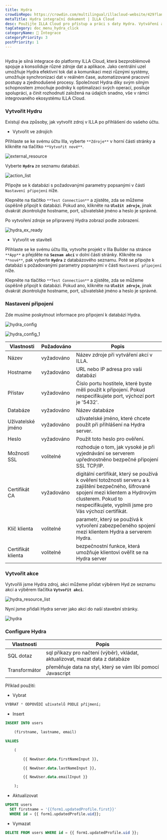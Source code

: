 ```yaml
---
title: Hydra
crowdinRepo: https://crowdin.com/multilingual/illacloud-website/429?languages=cs&filter=basic&value=0
metaTitle: Hydra integrační dokument | ILLA Cloud
desc: Použijte ILLA Cloud pro přístup a práci s daty Hydra. Vytváření aplikací, které mohou dotazovat, manipulovat a zobrazovat data.
tagCategory: doc_menu_hydra_click
categoryName: 🔨 Integrace
categoryPriority: 3
postPriority: 1
---
```


## <h2 hidden>Co je Hydra?</h2>

Hydra je silná integrace do platformy ILLA Cloud, která bezproblémově spojuje a konsoliduje různé zdroje dat a aplikace. Jako centrální uzel umožňuje Hydra efektivní tok dat a komunikaci mezi různými systémy, umožňuje synchronizaci dat v reálném čase, automatizované pracovní postupy a zjednodušené procesy. Společnost Hydra díky svým silným schopnostem zmocňuje podniky k optimalizaci svých operací, posiluje spolupráci, a činit rozhodnutí založená na údajích snadno, vše v rámci integrovaného ekosystému ILLA Cloud.

### Vytvořit Hydru

Existují dva způsoby, jak vytvořit zdroj v ILLA po přihlášení do vašeho účtu.

-   Vytvořit ve zdrojích

Přihlaste se ke svému účtu Illa, vyberte `**Zdroje**` v horní části stránky a klikněte na tlačítko `**Vytvořit nové**`.

![external_resource](https://cdn.illacloud.com/official-website/img/docs/external_resource.png)

Vyberte **`Hydra`** ze seznamu databází.

![action_list](https://cdn.illacloud.com/official-website/img/docs/action_list_3.jpeg)

Připojte se k databázi s požadovanými parametry popsanými v části `Nastavení připojení` níže.

Klepněte na tlačítko `**Test Connection**` a zjistěte, zda se můžeme úspěšně připojit k databázi. Pokud ano, klikněte na **`Uložit zdroje`**, jinak dvakrát zkontrolujte hostname, port, uživatelské jméno a heslo je správné.

Po vytvoření zdroje se připravený Hydra zobrazí podle zobrazení.

![hydra_ex_ready](https://cdn.illacloud.com/official-website/img/official-site/intergration/hydra_ex_ready.jpeg)

-   Vytvořit ve staviteli

Přihlaste se ke svému účtu Illa, vytvořte projekt v Illa Builder na stránce `**App**` a přejděte na **`Seznam akcí`** v dolní části stránky. Klikněte na `**nové**`, pak vyberte **`Hydra`** z databázového seznamu. Poté se připojte k databázi s požadovanými parametry popsanými v části `Nastavení připojení` níže.

Klepněte na tlačítko `**Test Connection**` a zjistěte, zda se můžeme úspěšně připojit k databázi. Pokud ano, klikněte na **`Uložit zdroje`**, jinak dvakrát zkontrolujte hostname, port, uživatelské jméno a heslo je správné.

### Nastavení připojení

Zde musíme poskytnout informace pro připojení k databázi Hydra.

![hydra_config](https://cdn.illacloud.com/official-website/img/official-site/intergration/hydra_config.jpeg)

![hydra_config_1](https://cdn.illacloud.com/official-website/img/official-site/intergration/hydra_config_1.jpeg)

| Vlastnosti                  | Požadováno | Popis                                                                                                                                                                                                                                    |
| --------------------------- | ---------- | ---------------------------------------------------------------------------------------------------------------------------------------------------------------------------------------------------------------------------------------- |
| Název                       | vyžadováno | Název zdroje při vytváření akcí v ILLA.                                                                                                                                                                                                  |
| Hostname                    | vyžadováno | URL nebo IP adresa pro vaši databázi                                                                                                                                                                                                     |
| Přístav                     | vyžadováno | Číslo portu hostitele, které byste měli použít k připojení. Pokud nespecifikujete port, výchozí port je '5432'.                                                                                                                          |
| Databáze                    | vyžadováno | Název databáze                                                                                                                                                                                                                           |
| Uživatelské jméno           | vyžadováno | uživatelské jméno, které chcete použít při přihlášení na Hydra server.                                                                                                                                                                   |
| Heslo                       | vyžadováno | Použít toto heslo pro ověření.                                                                                                                                                                                                           |
| Možnosti SSL                | volitelné  | rozhoduje o tom, jak vysoké je při vyjednávání se serverem upřednostněno bezpečné připojení SSL TCP/IP.                                                                                                                                  |
| Certifikát CA               | vyžadováno | digitální certifikát, který se používá k ověření totožnosti serveru a k zajištění bezpečného, šifrované spojení mezi klientem a Hydrovým clusterem. Pokud to nespecifikujete, vyplnili jsme pro Vás výchozí certifikát.                  |
| Klíč klienta                | volitelné  | parametr, který se používá k vytvoření zabezpečeného spojení mezi klientem Hydra a serverem Hydra.                                                                                                                                       |
| Certifikát klienta          | volitelné  | bezpečnostní funkce, která umožňuje klientovi ověřit se na Hydra server                                                                                                                                                                  |

### Vytvořit akce

Vytvořili jsme Hydra zdroj, akci můžeme přidat výběrem Hyd ze seznamu akcí a výběrem tlačítka **`Vytvořit akci`**.

![hydra_resource_list](https://cdn.illacloud.com/official-website/img/official-site/intergration/hydra_resource_list.jpeg)

Nyní jsme přidali Hydra server jako akci do naší stavební stránky.

![hydra](https://cdn.illacloud.com/official-website/img/official-site/intergration/hydra.jpeg)

### Configure Hydra

| Vlastnosti    | Popis                                                                         |
| ------------- | ----------------------------------------------------------------------------- |
| SQL dotaz     | sql příkazy pro načtení (výběr), vkládat, aktualizovat, mazat data z databáze |
| Transformátor | přeměňuje data na styl, který se vám líbí pomocí Javascript                   |

Příklad použití:

-   Vybrat

```sql
VYBRAT * ODPOVĚDÍ uživatelů PODLE příjmení;
```

-   Insert

```sql
INSERT INTO users

	(firstname, lastname, email)

VALUES

	(

		{{ NewUser.data.firstNameInput }},

		{{ NewUser.data.lastNameInput }},

		{{ NewUser.data.emailInput }}

	);
```

-   Aktualizovat

```sql
UPDATE users
  SET firstname = '{{form1.updatedProfile.first}}'
  WHERE id = {{ form1.updatedProfile.uid}};
```

-   Vymazat

```sql
DELETE FROM users WHERE id = {{ form1.updatedProfile.uid }};
```
